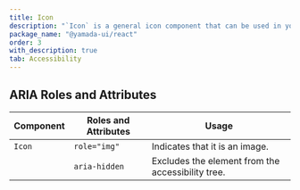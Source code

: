 ```yaml
---
title: Icon
description: "`Icon` is a general icon component that can be used in your projects."
package_name: "@yamada-ui/react"
order: 3
with_description: true
tab: Accessibility
---
```


## ARIA Roles and Attributes

| Component | Roles and Attributes | Usage                                             |
| --------- | -------------------- | ------------------------------------------------- |
| `Icon`    | `role="img"`         | Indicates that it is an image.                    |
|           | `aria-hidden`        | Excludes the element from the accessibility tree. |
